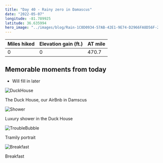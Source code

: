 ```yaml
---
title: "Day 40 - Rainy zero in Damascus"
date: "2022-05-07"
longitude: -81.789925
latitude: 36.635994
hero_image: "../images/blog/Rain-1C0D0934-57AB-42E1-9E74-D2966FA8D56F-20220516212206.png"
---
```


| Miles hiked | Elevation gain (ft.) | AT mile |
| ----------- | -------------- | -------- |
| 0 | 0 | 470.7 |

## Memorable moments from today
- Will fill in later

![DuckHouse](../images/blog/DuckHouse-1C0D0934-57AB-42E1-9E74-D2966FA8D56F-20220516212432.png)

<figcaption>The Duck House, our AirBnb in Damscus</figcaption>

![Shower](../images/blog/Shower-1C0D0934-57AB-42E1-9E74-D2966FA8D56F-20220516212445.png)

<figcaption>Luxury shower in the Duck House</figcaption>

![TroubleBubble](../images/blog/TroubleBubble-1C0D0934-57AB-42E1-9E74-D2966FA8D56F-20220516212505.png)

<figcaption>Tramily portrait</figcaption>

![Breakfast](../images/blog/Breakfast-1C0D0934-57AB-42E1-9E74-D2966FA8D56F-20220516212514.png)

<figcaption>Breakfast</figcaption>